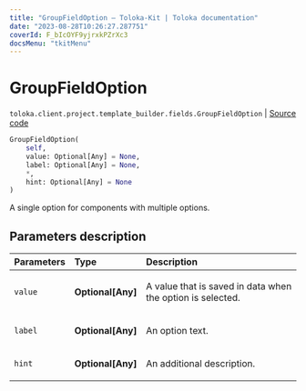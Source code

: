 ```yaml
---
title: "GroupFieldOption — Toloka-Kit | Toloka documentation"
date: "2023-08-28T10:26:27.287751"
coverId: F_bIcOYF9yjrxkPZrXc3
docsMenu: "tkitMenu"
---
```


# GroupFieldOption

`toloka.client.project.template_builder.fields.GroupFieldOption` | [Source code](https://github.com/Toloka/toloka-kit/blob/v1.2.1/src/client/project/template_builder/fields.py#L104)

```python
GroupFieldOption(
    self,
    value: Optional[Any] = None,
    label: Optional[Any] = None,
    *,
    hint: Optional[Any] = None
)
```

A single option for components with multiple options.

## Parameters description

| Parameters | Type | Description |
| :----------| :----| :-----------|
`value`|**Optional\[Any\]**|<p>A value that is saved in data when the option is selected.</p>
`label`|**Optional\[Any\]**|<p>An option text.</p>
`hint`|**Optional\[Any\]**|<p>An additional description.</p>